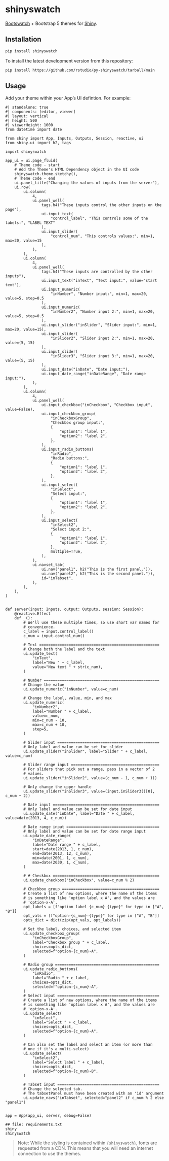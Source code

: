 # shinyswatch

[Bootswatch](https://bootswatch.com/) + Bootstrap 5 themes for [Shiny](https://shiny.rstudio.com/py/).

## Installation

```sh
pip install shinyswatch
```

To install the latest development version from this repository:

```sh
pip install https://github.com/rstudio/py-shinyswatch/tarball/main
```

## Usage

Add your theme within your App's UI defintion. For example:

```shinylive-python
#| standalone: true
#| components: [editor, viewer]
#| layout: vertical
#| height: 500
#| viewerHeight: 1000
from datetime import date

from shiny import App, Inputs, Outputs, Session, reactive, ui
from shiny.ui import h2, tags

import shinyswatch

app_ui = ui.page_fluid(
    # Theme code - start
    # Add the Theme's HTML Dependency object in the UI code
    shinyswatch.theme.sketchy(),
    # Theme code - end
    ui.panel_title("Changing the values of inputs from the server"),
    ui.row(
        ui.column(
            4,
            ui.panel_well(
                tags.h4("These inputs control the other inputs on the page"),
                ui.input_text(
                    "control_label", "This controls some of the labels:", "LABEL TEXT"
                ),
                ui.input_slider(
                    "control_num", "This controls values:", min=1, max=20, value=15
                ),
            ),
        ),
        ui.column(
            4,
            ui.panel_well(
                tags.h4("These inputs are controlled by the other inputs"),
                ui.input_text("inText", "Text input:", value="start text"),
                ui.input_numeric(
                    "inNumber", "Number input:", min=1, max=20, value=5, step=0.5
                ),
                ui.input_numeric(
                    "inNumber2", "Number input 2:", min=1, max=20, value=5, step=0.5
                ),
                ui.input_slider("inSlider", "Slider input:", min=1, max=20, value=15),
                ui.input_slider(
                    "inSlider2", "Slider input 2:", min=1, max=20, value=(5, 15)
                ),
                ui.input_slider(
                    "inSlider3", "Slider input 3:", min=1, max=20, value=(5, 15)
                ),
                ui.input_date("inDate", "Date input:"),
                ui.input_date_range("inDateRange", "Date range input:"),
            ),
        ),
        ui.column(
            4,
            ui.panel_well(
                ui.input_checkbox("inCheckbox", "Checkbox input", value=False),
                ui.input_checkbox_group(
                    "inCheckboxGroup",
                    "Checkbox group input:",
                    {
                        "option1": "label 1",
                        "option2": "label 2",
                    },
                ),
                ui.input_radio_buttons(
                    "inRadio",
                    "Radio buttons:",
                    {
                        "option1": "label 1",
                        "option2": "label 2",
                    },
                ),
                ui.input_select(
                    "inSelect",
                    "Select input:",
                    {
                        "option1": "label 1",
                        "option2": "label 2",
                    },
                ),
                ui.input_select(
                    "inSelect2",
                    "Select input 2:",
                    {
                        "option1": "label 1",
                        "option2": "label 2",
                    },
                    multiple=True,
                ),
            ),
            ui.navset_tab(
                ui.nav("panel1", h2("This is the first panel.")),
                ui.nav("panel2", h2("This is the second panel.")),
                id="inTabset",
            ),
        ),
    ),
)


def server(input: Inputs, output: Outputs, session: Session):
    @reactive.Effect
    def _():
        # We'll use these multiple times, so use short var names for
        # convenience.
        c_label = input.control_label()
        c_num = input.control_num()

        # Text =====================================================
        # Change both the label and the text
        ui.update_text(
            "inText",
            label="New " + c_label,
            value="New text " + str(c_num),
        )

        # Number ===================================================
        # Change the value
        ui.update_numeric("inNumber", value=c_num)

        # Change the label, value, min, and max
        ui.update_numeric(
            "inNumber2",
            label="Number " + c_label,
            value=c_num,
            min=c_num - 10,
            max=c_num + 10,
            step=5,
        )

        # Slider input =============================================
        # Only label and value can be set for slider
        ui.update_slider("inSlider", label="Slider " + c_label, value=c_num)

        # Slider range input =======================================
        # For sliders that pick out a range, pass in a vector of 2
        # values.
        ui.update_slider("inSlider2", value=(c_num - 1, c_num + 1))

        # Only change the upper handle
        ui.update_slider("inSlider3", value=(input.inSlider3()[0], c_num + 2))

        # Date input ===============================================
        # Only label and value can be set for date input
        ui.update_date("inDate", label="Date " + c_label, value=date(2013, 4, c_num))

        # Date range input =========================================
        # Only label and value can be set for date range input
        ui.update_date_range(
            "inDateRange",
            label="Date range " + c_label,
            start=date(2013, 1, c_num),
            end=date(2013, 12, c_num),
            min=date(2001, 1, c_num),
            max=date(2030, 1, c_num),
        )

        # # Checkbox ===============================================
        ui.update_checkbox("inCheckbox", value=c_num % 2)

        # Checkbox group ===========================================
        # Create a list of new options, where the name of the items
        # is something like 'option label x A', and the values are
        # 'option-x-A'.
        opt_labels = [f"option label {c_num} {type}" for type in ["A", "B"]]
        opt_vals = [f"option-{c_num}-{type}" for type in ["A", "B"]]
        opts_dict = dict(zip(opt_vals, opt_labels))

        # Set the label, choices, and selected item
        ui.update_checkbox_group(
            "inCheckboxGroup",
            label="Checkbox group " + c_label,
            choices=opts_dict,
            selected=f"option-{c_num}-A",
        )

        # Radio group ==============================================
        ui.update_radio_buttons(
            "inRadio",
            label="Radio " + c_label,
            choices=opts_dict,
            selected=f"option-{c_num}-A",
        )
        # Select input =============================================
        # Create a list of new options, where the name of the items
        # is something like 'option label x A', and the values are
        # 'option-x-A'.
        ui.update_select(
            "inSelect",
            label="Select " + c_label,
            choices=opts_dict,
            selected=f"option-{c_num}-A",
        )

        # Can also set the label and select an item (or more than
        # one if it's a multi-select)
        ui.update_select(
            "inSelect2",
            label="Select label " + c_label,
            choices=opts_dict,
            selected=f"option-{c_num}-B",
        )

        # Tabset input =============================================
        # Change the selected tab.
        # The tabsetPanel must have been created with an 'id' argument
        ui.update_navs("inTabset", selected="panel2" if c_num % 2 else "panel1")


app = App(app_ui, server, debug=False)

## file: requirements.txt
shiny
shinyswatch
```

> Note: While the styling is contained within `{shinyswatch}`, fonts are requested from a CDN. This means that you will need an internet connection to use the themes.
